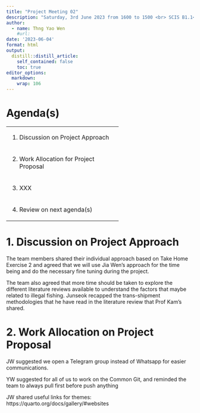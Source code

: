 ```yaml
---
title: "Project Meeting 02"
description: "Saturday, 3rd June 2023 from 1600 to 1500 <br> SCIS B1.1<br>"
author:
  - name: Thng Yao Wen
    #url: 
date: '2023-06-04'
format: html
output:
  distill::distill_article:
    self_contained: false
    toc: true
editor_options: 
  markdown: 
    wrap: 106
---
```


# Agenda(s)

+------------------------------------------+
| 1.  Discussion on Project Approach       |
+------------------------------------------+
| 2.  Work Allocation for Project Proposal |
+------------------------------------------+
| 3.  XXX                                  |
+------------------------------------------+
| 4.  Review on next agenda(s)             |
+------------------------------------------+

# 1. Discussion on Project Approach

The team members shared their individual approach based on Take Home Exercise 2 and agreed that we will
use Jia Wen's approach for the time being and do the necessary fine tuning during the project.

The team also agreed that more time should be taken to explore the different literature reviews available
to understand the factors that maybe related to illegal fishing. Junseok recapped the trans-shipment
methodologies that he have read in the literature review that Prof Kam's shared.

# 2. Work Allocation on Project Proposal

JW suggested we open a Telegram group instead of Whatsapp for easier communications.  

YW suggested for all of us to work on the Common Git, and reminded the team to always pull first before
push anything

JW shared useful links for themes: https://quarto.org/docs/gallery/#websites
